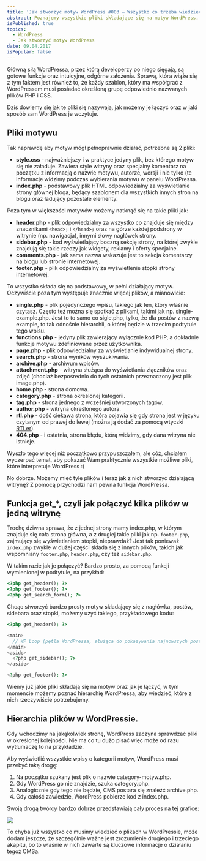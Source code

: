 ```yaml
---
title: 'Jak stworzyć motyw WordPress #003 – Wszystko co trzeba wiedzieć o plikach motywu'
abstract: Poznajemy wszystkie pliki składające się na motyw WordPress, funkcję get_*, oraz hierarchię, wg której Wordpress je czyta.
isPublished: true
topics:
  - WordPress
  - Jak stworzyć motyw WordPress
date: 09.04.2017
isPopular: false
---
```


Główną siłą WordPressa, przez którą developerzy po niego sięgają, są gotowe funkcje oraz intuicyjne, odgórne założenia. Sprawą, która wiąże się z tym faktem jest również to, że każdy szablon, który ma współgrać z WordPressem musi posiadać określoną grupę odpowiednio nazwanych plików PHP i CSS.

Dziś dowiemy się jak te pliki się nazywają, jak możemy je łączyć oraz w jaki sposób sam WordPress je wczytuje.

## Pliki motywu

Tak naprawdę aby motyw mógł pełnoprawnie działać, potrzebne są 2 pliki:

- **style.css** - najważniejszy i w praktyce jedyny plik, bez którego motyw się nie załaduje. Zawiera style witryny oraz specjalny komentarz na początku z informacją o nazwie motywu, autorze, wersji i nie tylko (te informacje widzimy podczas wybierania motywu w panelu WordPressa.
- **index.php** - podstawowy plik HTML odpowiedzialny za wyświetlanie strony głównej bloga, będący szablonem dla wszystkich innych stron na blogu oraz ładujący pozostałe elementy.

Poza tym w większości motywów możemy natknąć się na takie pliki jak:

- **header.php** - plik odpowiedzialny za wszystko co znajduje się między znacznikami `<head>;` i `</head>;` oraz na górze każdej podstrony w witrynie (np. nawigacja), innymi słowy nagłówek strony.
- **sidebar.php** - kod wyświetlający boczną sekcję strony, na której zwykle znajdują się takie rzeczy jak widgety, reklamy i oferty specjalne.
- **comments.php** - jak sama nazwa wskazuje jest to sekcja komentarzy na blogu lub stronie internetowej.
- **footer.php** - plik odpowiedzialny za wyświetlenie stopki strony internetowej.

To wszystko składa się na podstawowy, w pełni działający motyw. Oczywiście poza tym występuje znacznie więcej plików, a mianowicie:

- **single.php** - plik pojedynczego wpisu, takiego jak ten, który właśnie czytasz. Często też można się spotkać z plikami, takimi jak np. single-example.php. Jest to to samo co sigle.php, tylko, że dla postów z nazwą example, to tak odnośnie hierarchii, o której będzie w trzecim podtytule tego wpisu.
- **functions.php** - jedyny plik zawierający wyłącznie kod PHP, a dokładnie funkcje motywu zdefiniowane przez użytkownika.
- **page.php** - plik odpowiedzialny za wyświetlanie indywidualnej strony.
- **search.php** - strona wyników wyszukiwania.
- **archive.php** - archiwum wpisów.
- **attachment.php** - witryna służąca do wyświetlania złączników oraz zdjęć (chociaż bezpośrednio do tych ostatnich przeznaczony jest plik image.php).
- **home.php** - strona domowa.
- **category.php** - strona określonej kategorii.
- **tag.php** - strona jednego z wcześniej utworzonych tagów.
- **author.php** - witryna określonego autora.
- **rtl.php** - dość ciekawa strona, która pojawia się gdy strona jest w języku czytanym od prawej do lewej (można ją dodać za pomocą wtyczki [RTLer](https://wordpress.org/plugins/rtler/)).
- **404.php** - i ostatnia, strona błędu, którą widzimy, gdy dana witryna nie istnieje.

Wyszło tego więcej niż początkowo przypuszczałem, ale cóż, chciałem wyczerpać temat, aby pokazać Wam praktycznie wszystkie możliwe pliki, które interpretuje WordPress :)

No dobrze. Możemy mieć tyle plików i teraz jak z nich stworzyć działającą witrynę? Z pomocą przychodzi nam pewna funkcja WordPressa.

## Funkcja get\_\*, czyli jak połączyć kilka plików w jedną witrynę

Trochę dziwna sprawa, że z jednej strony mamy index.php, w którym znajduje się cała strona główna, a z drugiej takie pliki jak np. `footer.php`, zajmujący się wyświetlaniem stopki, nieprawdaż? Jest tak ponieważ `index.php` zwykle w dużej części składa się z innych plików, takich jak wspomniany `footer.php`, `header.php`, czy też `sidebar.php`.

W takim razie jak je połączyć? Bardzo prosto, za pomocą funkcji wymienionej w podtytule, na przykład:

```php
<?php get_header(); ?>
<?php get_footer(); ?>
<?php get_search_form(); ?>
```

Chcąc stworzyć bardzo prosty motyw składający się z nagłówka, postów, sidebara oraz stopki, możemy użyć takiego, przykładowego kodu:

```php
<?php get_header(); ?>

<main>
  // WP Loop (pętla WordPressa, służąca do pokazywania najnowszych postów).
</main>
<aside>
  <?php get_sidebar(); ?>
</aside>

<?php get_footer(); ?>
```

Wiemy już jakie pliki składają się na motyw oraz jak je łączyć, w tym momencie możemy poznać hierarchię WordPressa, aby wiedzieć, które z nich rzeczywiście potrzebujemy.

## Hierarchia plików w WordPressie.

Gdy wchodzimy na jakąkolwiek stronę, WordPress zaczyna sprawdzać pliki w określonej kolejności. Nie ma co tu dużo pisać więc może od razu wytłumaczę to na przykładzie.

Aby wyświetlić wszystkie wpisy o kategorii motyw, WordPress musi przebyć taką drogę:

1. Na początku szukany jest plik o nazwie category-motyw.php.
2. Gdy WordPress go nie znajdzie, szuka category.php.
3. Analogicznie gdy tego nie będzie, CMS postara się znaleźć archive.php.
4. Gdy całość zawiedzie, WordPress pobierze kod z index.php.

Swoją drogą twórcy bardzo dobrze przedstawiają cały proces na tej grafice:

[![](./hierarchia.jpg)]()

To chyba już wszystko co musimy wiedzieć o plikach w WordPressie, może dodam jeszcze, że szczególnie ważne jest zrozumienie drugiego i trzeciego akapitu, bo to właśnie w nich zawarte są kluczowe informacje o działaniu tegoż CMSa.
